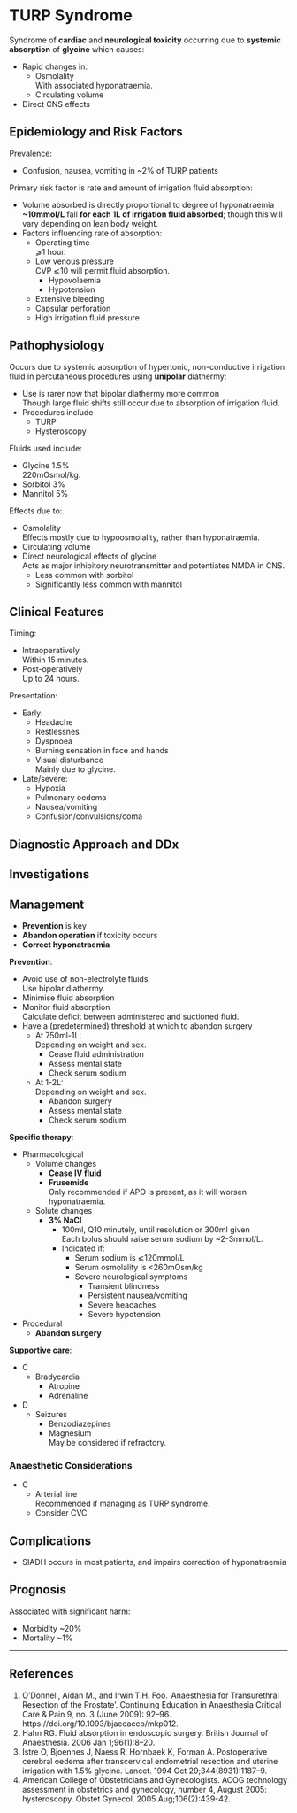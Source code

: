 # TURP Syndrome

Syndrome of **cardiac** and **neurological toxicity** occurring due to **systemic absorption** of **glycine** which causes:

* Rapid changes in:
	* Osmolality\
	With associated hyponatraemia.
	* Circulating volume
* Direct CNS effects


## Epidemiology and Risk Factors

Prevalence:

* Confusion, nausea, vomiting in ~2% of TURP patients


Primary risk factor is rate and amount of irrigation fluid absorption:

* Volume absorbed is directly proportional to degree of hyponatraemia\
**~10mmol/L** fall **for each 1L of irrigation fluid absorbed**; though this will vary depending on lean body weight.
* Factors influencing rate of absorption:
	* Operating time\
	⩾1 hour.
	* Low venous pressure\
	CVP ⩽10 will permit fluid absorption.
		* Hypovolaemia
		* Hypotension\
	* Extensive bleeding
	* Capsular perforation
	* High irrigation fluid pressure


## Pathophysiology

Occurs due to systemic absorption of hypertonic, non-conductive irrigation fluid in percutaneous procedures using **unipolar** diathermy:

* Use is rarer now that bipolar diathermy more common\
Though large fluid shifts still occur due to absorption of irrigation fluid.
* Procedures include
	* TURP
	* Hysteroscopy

:::column-margin
Fluids used include:

* Glycine 1.5%\
220mOsmol/kg.
* Sorbitol 3%
* Mannitol 5%
:::

Effects due to:

* Osmolality\
Effects mostly due to hypoosmolality, rather than hyponatraemia.
* Circulating volume
* Direct neurological effects of glycine\
Acts as major inhibitory neurotransmitter and potentiates NMDA in CNS.
	* Less common with sorbitol
	* Significantly less common with mannitol


## Clinical Features

Timing:

* Intraoperatively\
Within 15 minutes.
* Post-operatively\
Up to 24 hours.

Presentation:

* Early:
	* Headache
	* Restlessnes
	* Dyspnoea
	* Burning sensation in face and hands
	* Visual disturbance\
	Mainly due to glycine.
* Late/severe:
	* Hypoxia
	* Pulmonary oedema
	* Nausea/vomiting
	* Confusion/convulsions/coma


## Diagnostic Approach and DDx

## Investigations

## Management

:::priority
* **Prevention** is key
* **Abandon operation** if toxicity occurs
* **Correct hyponatraemia**
:::

**Prevention**:

* Avoid use of non-electrolyte fluids\
Use bipolar diathermy.
* Minimise fluid absorption
* Monitor fluid absorption\
Calculate deficit between administered and suctioned fluid.
* Have a (predetermined) threshold at which to abandon surgery
	* At 750ml-1L:\
	Depending on weight and sex.
		* Cease fluid administration
		* Assess mental state
		* Check serum sodium
	* At 1-2L:\
	Depending on weight and sex.
		* Abandon surgery
		* Assess mental state
		* Check serum sodium

**Specific therapy**:

* Pharmacological
	* Volume changes
		* **Cease IV fluid**
		* **Frusemide**\
		Only recommended if APO is present, as it will worsen hyponatraemia.
	* Solute changes
		* **3% NaCl**\
			* 100ml, Q10 minutely, until resolution or 300ml given\
			Each bolus should raise serum sodium by ~2-3mmol/L.
			* Indicated if:
				* Serum sodium is ⩽120mmol/L
				* Serum osmolality is <260mOsm/kg
				* Severe neurological symptoms
					* Transient blindness
					* Persistent nausea/vomiting
					* Severe headaches
					* Severe hypotension
* Procedural
	* **Abandon surgery**


**Supportive care**:

* C
	* Bradycardia\
		* Atropine
		* Adrenaline
* D
	* Seizures\
		* Benzodiazepines
		* Magnesium\
		May be considered if refractory.


### Anaesthetic Considerations

* C
	* Arterial line\
	Recommended if managing as TURP syndrome.
	* Consider CVC


## Complications

* SIADH occurs in most patients, and impairs correction of hyponatraemia


## Prognosis

Associated with significant harm:

* Morbidity ~20%
* Mortality ~1%


---

## References

1. O’Donnell, Aidan M., and Irwin T.H. Foo. ‘Anaesthesia for Transurethral Resection of the Prostate’. Continuing Education in Anaesthesia Critical Care & Pain 9, no. 3 (June 2009): 92–96. https://doi.org/10.1093/bjaceaccp/mkp012.
2. Hahn RG. Fluid absorption in endoscopic surgery. British Journal of Anaesthesia. 2006 Jan 1;96(1):8–20. 
3. Istre O, Bjoennes J, Naess R, Hornbaek K, Forman A. Postoperative cerebral oedema after transcervical endometrial resection and uterine irrigation with 1.5% glycine. Lancet. 1994 Oct 29;344(8931):1187–9. 
4. American College of Obstetricians and Gynecologists. ACOG technology assessment in obstetrics and gynecology, number 4, August 2005: hysteroscopy. Obstet Gynecol. 2005 Aug;106(2):439-42.